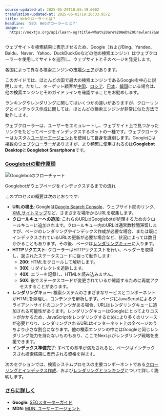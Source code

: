 ```yaml
---
source-updated-at: 2025-05-29T18:05:49.000Z
translation-updated-at: 2025-06-02T19:20:33.957Z
title: Webクローラーとは？
headline: 'SEO: Webクローラーとは？'
image: >-
  https://nextjs.org/api/learn-og?title=What%20are%20Web%20Crawlers?&amp;chapter=3
---
```


ウェブサイトを検索結果に表示させるため、Google（およびBing、Yandex、Baidu、Naver、Yahoo、DuckDuckGoなどの他の検索エンジン）はウェブクローラーを使用してサイトを巡回し、ウェブサイトとそのページを発見します。

各国によって異なる検索エンジンの[市場シェア](https://gs.statcounter.com/search-engine-market-share)があります。

このガイドでは、ほとんどの国で最大の検索エンジンであるGoogleを中心に説明します。ただし、ターゲット顧客が[中国](https://gs.statcounter.com/search-engine-market-share/all/china)、[ロシア](https://gs.statcounter.com/search-engine-market-share/all/russian-federation)、[日本](https://gs.statcounter.com/search-engine-market-share/all/japan)、[韓国](https://gs.statcounter.com/search-engine-market-share/all/south-korea)にいる場合は、他の検索エンジンとそのガイドラインを確認することをお勧めします。

ランキングやレンダリングに関してはいくつかの違いがありますが、クローリングとインデックス作成に関しては、ほとんどの検索エンジンが非常に似た方法で動作します。

ウェブクローラーは、ユーザーをエミュレートし、ウェブサイト上で見つかったリンクをたどってページをインデックスするボットの一種です。ウェブクローラーはカスタム[ユーザーエージェント](https://developer.mozilla.org/docs/Web/HTTP/Headers/User-Agent)を使用して自身を識別します。Googleには[複数のウェブクローラー](https://developers.google.com/search/docs/advanced/crawling/overview-google-crawlers)がありますが、より頻繁に使用されるのは**Googlebot Desktop**と**Googlebot Smartphone**です。

### [Googlebotの動作原理](#how-does-googlebot-work)

![Googlebotのフローチャート](https://h8DxKfmAPhn8O0p3.public.blob.vercel-storage.com/learn/pages-router/seo/googlebot.png)

Googlebotがウェブページをインデックスするまでの流れ

このプロセスの概要は次のとおりです:

*   **URLの検出**: Googleは[Google Search Console](https://search.google.com/search-console)、ウェブサイト間のリンク、[XMLサイトマップ](https://developers.google.com/search/docs/advanced/sitemaps/overview)など、さまざまな場所からURLを収集します。
*   **クロールキューへの追加**: これらのURLはGooglebotが処理するためのクロールキューに追加されます。クロールキュー内のURLは通常数秒間滞留しますが、ページのレンダリングやインデックス作成が必要な場合、または既にインデックスされているURLの更新が必要な場合など、状況によっては数日かかることもあります。その後、ページは[レンダリングキュー](/learn/seo/rendering-and-ranking)に入ります。
*   **HTTPリクエスト**: クローラーはHTTPリクエストを行い、ヘッダーを取得し、返されたステータスコードに従って動作します:
    *   **200**: HTMLをクロールして解析します。
    *   **30X**: リダイレクトを追跡します。
    *   **40X**: エラーを記録し、HTMLを読み込みません。
    *   **50X**: 後でステータスコードが変更されているか確認するために再度アクセスすることがあります。
*   **レンダリングキュー**: 検索システムのさまざまなサービスとコンポーネントがHTMLを処理し、コンテンツを解析します。ページにJavaScriptによるクライアントサイドのコンテンツがある場合、URLはレンダリングキューに追加される可能性があります。レンダリングキューはGoogleにとってよりコストがかかるため、JavaScriptをレンダリングするためにより多くのリソースが必要となり、レンダリングされるURLはインターネット上の全ページのうちより小さな割合になります。他の検索エンジンの中にはGoogleと同じレンダリング能力を持たないものもあり、ここでNext.jsがレンダリング戦略を支援できます。
*   **インデックス準備完了**: すべての基準が満たされると、ページはインデックスされ検索結果に表示される資格を得ます。

次のセクションでは、検索システムプロセスの主要コンポーネントである[クローリングとインデックス作成](/learn/seo/crawling-and-indexing)、および[レンダリングとランキング](/learn/seo/rendering-and-ranking)について詳しく説明します。

### [さらに詳しく](#further-reading)

*   **Google**: [SEOスターターガイド](https://developers.google.com/search/docs/beginner/seo-starter-guide)
*   **MDN**: [MDN: ユーザーエージェント](https://developer.mozilla.org/docs/Web/HTTP/Headers/User-Agent)